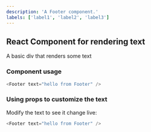 ```yaml
---
description: 'A Footer component.'
labels: ['label1', 'label2', 'label3']
---
```



## React Component for rendering text

A basic div that renders some text

### Component usage
```js
<Footer text="hello from Footer" />
```

### Using props to customize the text

Modify the text to see it change live:
```js live
<Footer text="hello from Footer" />
```
